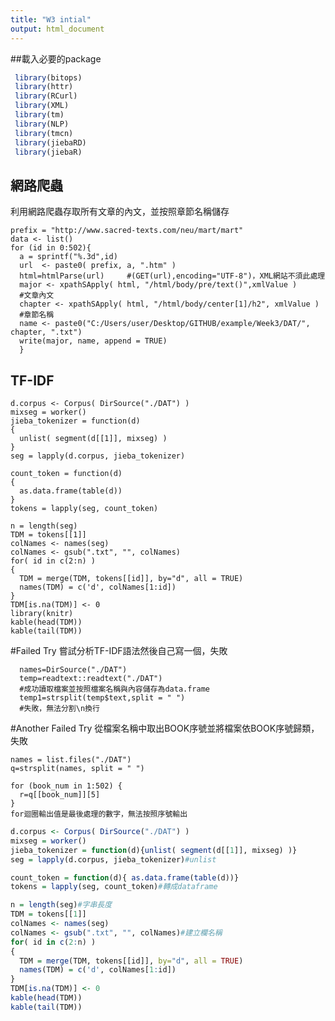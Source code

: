```yaml
---
title: "W3 intial"
output: html_document
---
```

##載入必要的package

```r
 library(bitops)
 library(httr)
 library(RCurl)
 library(XML)
 library(tm)
 library(NLP)
 library(tmcn)
 library(jiebaRD)
 library(jiebaR)
```
## 網路爬蟲

利用網路爬蟲存取所有文章的內文，並按照章節名稱儲存

```{ }
prefix = "http://www.sacred-texts.com/neu/mart/mart"
data <- list()
for (id in 0:502){
  a = sprintf("%.3d",id)
  url  <- paste0( prefix, a, ".htm" )
  html=htmlParse(url)     #(GET(url),encoding="UTF-8")，XML網站不須此處理
  major <- xpathSApply( html, "/html/body/pre/text()",xmlValue )
  #文章內文
  chapter <- xpathSApply( html, "/html/body/center[1]/h2", xmlValue )
  #章節名稱
  name <- paste0("C:/Users/user/Desktop/GITHUB/example/Week3/DAT/", chapter, ".txt")
  write(major, name, append = TRUE)
  }

```

## TF-IDF
```{}
d.corpus <- Corpus( DirSource("./DAT") )
mixseg = worker()
jieba_tokenizer = function(d)
{
  unlist( segment(d[[1]], mixseg) )
}
seg = lapply(d.corpus, jieba_tokenizer)

count_token = function(d)
{
  as.data.frame(table(d))
}
tokens = lapply(seg, count_token)

n = length(seg)
TDM = tokens[[1]]
colNames <- names(seg)
colNames <- gsub(".txt", "", colNames)
for( id in c(2:n) )
{
  TDM = merge(TDM, tokens[[id]], by="d", all = TRUE)
  names(TDM) = c('d', colNames[1:id])
}
TDM[is.na(TDM)] <- 0
library(knitr)
kable(head(TDM))
kable(tail(TDM))
```

#Failed Try
嘗試分析TF-IDF語法然後自己寫一個，失敗
```{}
  names=DirSource("./DAT")
  temp=readtext::readtext("./DAT")
  #成功讀取檔案並按照檔案名稱與內容儲存為data.frame
  temp1=strsplit(temp$text,split = " ")
  #失敗，無法分割\n換行
```
#Another Failed Try
 從檔案名稱中取出BOOK序號並將檔案依BOOK序號歸類，失敗
```{}
names = list.files("./DAT")
q=strsplit(names, split = " ")

for (book_num in 1:502) {
  r=q[[book_num]][5]
}
for迴圈輸出值是最後處理的數字，無法按照序號輸出

```


```r
d.corpus <- Corpus( DirSource("./DAT") )
mixseg = worker()
jieba_tokenizer = function(d){unlist( segment(d[[1]], mixseg) )}
seg = lapply(d.corpus, jieba_tokenizer)#unlist

count_token = function(d){ as.data.frame(table(d))}
tokens = lapply(seg, count_token)#轉成dataframe

n = length(seg)#字串長度
TDM = tokens[[1]]
colNames <- names(seg)
colNames <- gsub(".txt", "", colNames)#建立欄名稱
for( id in c(2:n) )
{
  TDM = merge(TDM, tokens[[id]], by="d", all = TRUE)
  names(TDM) = c('d', colNames[1:id])
}
TDM[is.na(TDM)] <- 0
kable(head(TDM))
kable(tail(TDM))
```